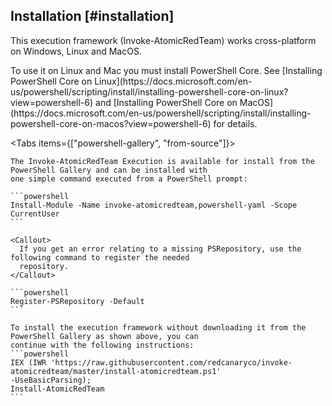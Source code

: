 
## Installation [#installation]

This execution framework (Invoke-AtomicRedTeam) works cross-platform on Windows, Linux and MacOS.

<Callout>
  To use it on Linux and Mac you must install PowerShell Core. See [Installing
  PowerShell Core on
  Linux](https://docs.microsoft.com/en-us/powershell/scripting/install/installing-powershell-core-on-linux?view=powershell-6)
  and [Installing PowerShell Core on
  MacOS](https://docs.microsoft.com/en-us/powershell/scripting/install/installing-powershell-core-on-macos?view=powershell-6)
  for details.
</Callout>

<Tabs items={["powershell-gallery", "from-source"]}>
  <Tab>

    The Invoke-AtomicRedTeam Execution is available for install from the PowerShell Gallery and can be installed with
    one simple command executed from a PowerShell prompt:

    ```powershell
    Install-Module -Name invoke-atomicredteam,powershell-yaml -Scope CurrentUser
    ```

    <Callout>
      If you get an error relating to a missing PSRepository, use the following command to register the needed
      repository.
    </Callout>

    ```powershell
    Register-PSRepository -Default
    ```

  </Tab>
  <Tab>

    To install the execution framework without downloading it from the PowerShell Gallery as shown above, you can
    continue with the following instructions:
    ```powershell
    IEX (IWR 'https://raw.githubusercontent.com/redcanaryco/invoke-atomicredteam/master/install-atomicredteam.ps1'
    -UseBasicParsing);
    Install-AtomicRedTeam
    ```

  </Tab>
</Tabs>
